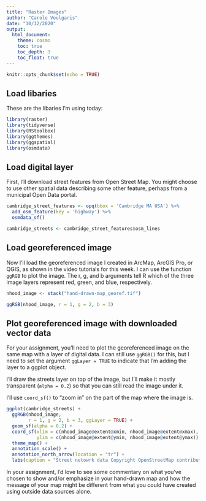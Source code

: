 ```yaml
---
title: "Raster Images"
author: "Carole Voulgaris"
date: "10/12/2020"
output: 
  html_document:
    theme: cosmo
    toc: true
    toc_depth: 3
    toc_float: true
---
```


```r
knitr::opts_chunk$set(echo = TRUE)
```

## Load libaries

These are the libaries I'm using today:

```r
library(raster)
library(tidyverse)
library(RStoolbox)
library(ggthemes)
library(ggspatial)
library(osmdata)
```

## Load digital layer

First, I'll download street features from Open Street Map. You might choose to use other spatial data describing some other feature, perhaps from a municipal Open Data portal.

```r
cambridge_street_features <- opq(bbox = 'Cambridge MA USA') %>%
  add_osm_feature(key = 'highway') %>%
  osmdata_sf()

cambridge_streets <- cambridge_street_features$osm_lines 

```

## Load georeferenced image

Now I'll load the georeferenced image I created in ArcMap, ArcGIS Pro, or QGIS, as shown in the video tutorials for this week. I can use the function `ggRGB` to plot the image. The r, g, and b arguments tell R which of the three image layers represent red, green, and blue, respectively.

```r
nhood_image <- stack("hand-drawn-map_georef.tif")

ggRGB(nhood_image, r = 1, g = 2, b = 3)
```

## Plot georeferenced image with downloaded vector data

For your assignment, you'll need to plot the georeferenced image on the same map with a layer of digital data. I can still use `ggRGB()` for this, but I need to set the argument `ggLayer = TRUE` to indicate that I'm adding the layer to a ggplot object.

I'll draw the streets layer on top of the image, but I'll make it mostly transparent (`alpha = 0.2`) so that you can still read the image under it.

I'll use `coord_sf()` to "zoom in" on the part of the map where the image is. 

```r
ggplot(cambridge_streets) +
  ggRGB(nhood_image, 
        r = 1, g = 2, b = 3, ggLayer = TRUE) +
  geom_sf(alpha = 0.2) +
  coord_sf(xlim = c(nhood_image@extent@xmin, nhood_image@extent@xmax),
           ylim = c(nhood_image@extent@ymin, nhood_image@extent@ymax)) +
  theme_map() +
  annotation_scale() +
  annotation_north_arrow(location = "tr") +
  labs(caption = "Street netowrk data Copyright OpenStreetMap contributors")
```

In your assignment, I'd love to see some commentary on what you've chosen to show and/or emphasize in your hand-drawn map and how the message of your map might be different from what you could have created using outside data sources alone.